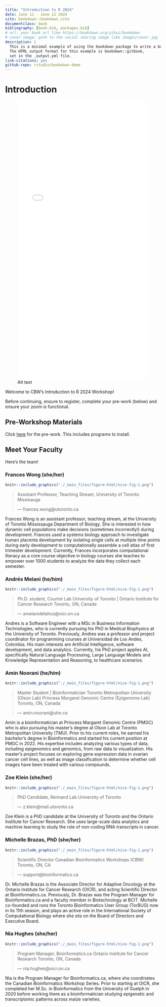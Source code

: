 ```yaml
--- 
title: "Introduction to R 2024"
date: June 11 - June 12 2024
site: bookdown::bookdown_site
documentclass: book
bibliography: [book.bib, packages.bib]
# url: your book url like https://bookdown.org/yihui/bookdown
# cover-image: path to the social sharing image like images/cover.jpg
description: |
  This is a minimal example of using the bookdown package to write a book.
  The HTML output format for this example is bookdown::gitbook,
  set in the _output.yml file.
link-citations: yes
github-repo: rstudio/bookdown-demo
---
```


# Introduction

![Alt text](IDE_2024_Module1.pdf){width=100% height=900}

Welcome to CBW's Introduction to R 2024 Workshop!

Before continuing, ensure to register, complete your pre-work (below) and ensure your zoom is functional.
<!-- Hyperlinking to prework before it is defined may cause rendering issues (promts a warning but I believe it works?) -->

## Pre-Workshop Materials {#prework}

Click [here](https://forms.gle/xba2wVbLXtC1E1Dx9) for the pre-work. This includes programs to install.

## Meet Your Faculty

Here's the team!

### Frances Wong <font size="3"> (she/her) </font> {-}
<!-- Note, we probably don't want pronouns to appear in the header name in the toc,
and right now the formatting of the pronouns is also weird in the toc-->

<!--- # ```{r, out.width= "65%", out.extra='style="float:right; padding:10px"'} 

out.extra='style="padding-right: 10%;"' --->

```r
knitr::include_graphics("./_main_files/figure-html/nice-fig-1.png")
```

>Assistant Professor, Teaching Stream,
University of Toronto Missisauga
>
> --- frances.wong@utoronto.ca
<!-- Would be nice if there was a nicer way to format this -->

Frances Wong is an assistant professor, teaching stream, at the University of Toronto
Mississauga Department of Biology. She is interested in how dynamic cell populations make
decisions (sometimes incorrectly!) during development. Frances used a systems biology
approach to investigate human placenta development by isolating single cells at multiple time
points during early development to computationally assemble a cell atlas of first trimester
development. Currently, Frances incorporates computational literacy as a core course
objective in biology courses she teaches to empower over 1000 students to analyze the data
they collect each semester.

### Andrés Melani <font size="3"> (he/him) </font> {-}

```r
knitr::include_graphics("./_main_files/figure-html/nice-fig-1.png")
```

>Ph.D. student, Courtot Lab
University of Toronto | Ontario Institute for Cancer Research
Toronto, ON, Canada
>
> --- amelanidelahoz@oicr.on.ca

Andres is a Software Engineer with a MSc in Business Information Technologies, who is
currently pursuing his PhD in Medical Biophysics at the University of Toronto. Previously,
Andres was a professor and project coordinator for programming courses at Universidad de
Los Andes, Colombia. His main interests are Artificial Intelligence, software development, and
data analytics. Currently, his PhD project applies AI, specifically Natural Language
Processing, Large Language Models and Knowledge Representation and Reasoning, to
healthcare scenarios.


### Amin Noorani <font size="3"> (he/him) </font> {-}

```r
knitr::include_graphics("./_main_files/figure-html/nice-fig-1.png")
```

>Master Student | Bioinformatician
Toronto Metropolitan University (Olson Lab)
Princess Margaret Genomic Centre (Epigenome Lab)
Toronto, ON, Canada
>
> --- amin.noorani@uhn.ca

Amin is a bioinformatician at Princess Margaret Genomic Centre (PMGC) who is also
pursuing his master's degree at Olson Lab at Toronto Metropolitan University (TMU). Prior to
his current roles, he earned his bachelor's degree in Bioinformatics and started his current
position at PMGC in 2022. His expertise includes analyzing various types of data, including
epigenomics and genomics, from raw data to visualization. His master's project focuses on
exploring gene expression data in ovarian cancer cell lines, as well as image classification to
determine whether cell images have been treated with various compounds.

### Zoe Klein <font size="3"> (she/her) </font> {-}

```r
knitr::include_graphics("./_main_files/figure-html/nice-fig-1.png")
```

>PhD Candidate, Reimand Lab
University of Toronto
>
> --- z.klein@mail.utoronto.ca

Zoe Klein is a PhD candidate at the University of Toronto and the Ontario Institute for Cancer
Research. She uses large-scale data analytics and machine learning to study the role of
non-coding RNA transcripts in cancer.

### Michelle Brazas, PhD <font size="3"> (she/her) </font> {-}

```r
knitr::include_graphics("./_main_files/figure-html/nice-fig-1.png")
```

>Scientific Director
Canadian Bioinformatics Workshops (CBW)
Toronto, ON, CA
>
> --- support@bioinformatics.ca

Dr. Michelle Brazas is the Associate Director for Adaptive Oncology at the Ontario Institute for
Cancer Research (OICR), and acting Scientific Director at Bioinformatics.ca. Previously, Dr.
Brazas was the Program Manager for Bioinformatics.ca and a faculty member in
Biotechnology at BCIT. Michelle co-founded and runs the Toronto Bioinformatics User Group
(TorBUG) now in its 11th season, and plays an active role in the International Society of
Computational Biology where she sits on the Board of Directors and Executive Board.

### Nia Hughes <font size="3"> (she/her) </font> {-}

```r
knitr::include_graphics("./_main_files/figure-html/nice-fig-1.png")
```

>Program Manager, Bioinformatics.ca
Ontario Institute for Cancer Research
Toronto, ON, Canada
>
> --- nia.hughes@oicr.on.ca

Nia is the Program Manager for Bioinformatics.ca, where she coordinates the Canadian
Bioinformatics Workshop Series. Prior to starting at OICR, she completed her M.Sc. in
Bioinformatics from the University of Guelph in 2020 before working there as a
bioinformatician studying epigenetic and transcriptomic patterns across maize varieties.
